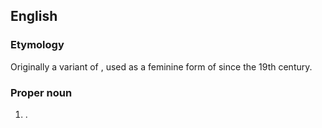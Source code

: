 ==English==

===Etymology===
Originally a variant of {{m|en|Elfreda}}, used as a feminine form of {{m|en|Alfred}} since the 19th century.

===Proper noun===
{{en-proper noun}}

# {{given name|female|lang=en|from=Old English}}.